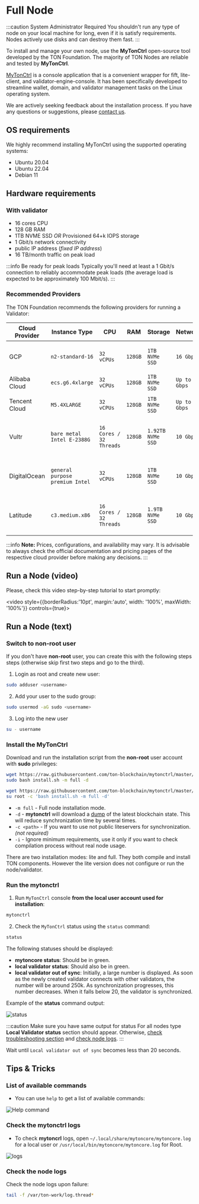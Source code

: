 
# Full Node


:::caution System Administrator Required
You shouldn't run any type of node on your local machine for long, even if it is satisfy requirements. Nodes actively use disks and can destroy them fast.
:::

To install and manage your own node, use the **MyTonCtrl** open-source tool developed by the TON Foundation. The majority of TON Nodes are reliable and tested by **MyTonCtrl**.

[MyTonCtrl](https://github.com/ton-blockchain/mytonctrl) is a console application that is a convenient wrapper for fift, lite-client, and validator-engine-console. It has been specifically developed to streamline wallet, domain, and validator management tasks on the Linux operating system.

We are actively seeking feedback about the installation process. If you have any questions or suggestions, please [contact us](https://t.me/Alexgton).

## OS requirements

We highly recommend installing MyTonCtrl using the supported operating systems:
* Ubuntu 20.04
* Ubuntu 22.04
* Debian 11

## Hardware requirements

### With validator

- 16 cores CPU
- 128 GB RAM
- 1TB NVME SSD _OR_ Provisioned 64+k IOPS storage
- 1 Gbit/s network connectivity
- public IP address (_fixed IP address_)
- 16 TB/month traffic on peak load

:::info Be ready for peak loads
Typically you'll need at least a 1 Gbit/s connection to reliably accommodate peak loads (the average load is expected to be approximately 100 Mbit/s).
:::

### Recommended Providers

The TON Foundation recommends the following providers for running a Validator:

| Cloud Provider   | Instance Type         | CPU            | RAM    | Storage           | Network      | Public IP                         | Traffic       |
|------------------|-----------------------|----------------|--------|-------------------|--------------|-----------------------------------|---------------|
| GCP              | `n2-standard-16`      | `32 vCPUs`     | `128GB`| `1TB NVMe SSD`    | `16 Gbps`    | Reserve a static external IP      | `16 TB/month`|
| Alibaba Cloud    | `ecs.g6.4xlarge`      | `32 vCPUs`     | `128GB`| `1TB NVMe SSD`    | `Up to 10 Gbps` | Bind an Elastic IP           | `16 TB/month`|
| Tencent Cloud    | `M5.4XLARGE`          | `32 vCPUs`     | `128GB`| `1TB NVMe SSD`    | `Up to 10 Gbps` | Associate an Elastic IP       | `16 TB/month`|
| Vultr            | `bare metal Intel E-2388G` | `16 Cores / 32 Threads` | `128GB` | `1.92TB NVMe SSD` | `10 Gbps` | Fixed IP address included with instance | `16 TB/month`|
| DigitalOcean     | `general purpose premium Intel` | `32 vCPUs` | `128GB` | `1TB NVMe SSD` | `10 Gbps` | Fixed IP address included with instance | `16 TB/month`|
| Latitude         | `c3.medium.x86`       | `16 Cores / 32 Threads` | `128GB` | `1.9TB NVMe SSD` | `10 Gbps` | Fixed IP address included with instance | `16 TB/month`|

:::info
**Note:** Prices, configurations, and availability may vary. It is advisable to always check the official documentation and pricing pages of the respective cloud provider before making any decisions.
:::

## Run a Node (video)

[//]: # (<ReactPlayer controls={true} style={{borderRadius:'10pt', margin:'15pt auto', maxWidth: '100%'}} url='/docs/files/setup_validator.mp4' />)

Please, check this video step-by-step tutorial to start promptly:

<video style={{borderRadius:'10pt', margin:'auto', width: '100%', maxWidth: '100%'}} controls={true}>
    <source src="/files/setup_validator.mp4" type="video/mp4" />
</video>

## Run a Node (text)

### Switch to non-root user

If you don't have **non-root** user, you can create this with the following steps steps (otherwise skip first two steps and go to the third).

1. Login as root and create new user:

```bash
sudo adduser <username>
```

2. Add your user to the sudo group:

```bash
sudo usermod -aG sudo <username>
```

3. Log into the new user

```bash
su - username
```

### Install the MyTonCtrl

Download and run the installation script from the **non-root** user account with **sudo** privileges:



<Tabs groupId="operating-systems">
  <TabItem value="ubuntu" label="Ubuntu">

  ```bash
  wget https://raw.githubusercontent.com/ton-blockchain/mytonctrl/master/scripts/install.sh
  sudo bash install.sh -m full -d
  ```

  </TabItem>
  <TabItem value={'debian'} label={'Debian'}>

  ```bash
  wget https://raw.githubusercontent.com/ton-blockchain/mytonctrl/master/scripts/install.sh
  su root -c 'bash install.sh -m full -d'
  ```

  </TabItem>
</Tabs>

* `-m full` - Full node installation mode.
* `-d` - **mytonctrl** will download a [dump](https://dump.ton.org/) of the latest blockchain state.
This will reduce synchronization time by several times.
* `-c <path>` - If you want to use not public liteservers for synchronization. _(not required)_
* `-i` - Ignore minimum requirements, use it only if you want to check compilation process without real node usage.

There are two installation modes: lite and full. They both compile and install TON components. However the lite version does not configure or run the node/validator.

### Run the mytonctrl

1. Run `MyTonCtrl` console **from the local user account used for installation**:

  ```sh
  mytonctrl
  ```

2. Check the `MyTonCtrl` status using the `status` command:

  ```sh
  status
  ```


The following statuses should be displayed:

* **mytoncore status**: Should be in green.
* **local validator status**: Should also be in green.
* **local validator out of sync**: Initially, a large number is displayed. As soon as the newly created validator connects with other validators, the number will be around 250k. As synchronization progresses, this number decreases. When it falls below 20, the validator is synchronized.

Example of the **status** command output:

![status](https://raw.githubusercontent.com/ton-blockchain/mytonctrl/master/screens/mytonctrl-status.png)

:::caution Make sure you have same output for status
For all nodes type **Local Validator status** section should appear.
Otherwise, [check troubleshooting section](/participate/run-nodes/full-node#status-command-displays-without-local-node-section) and [check node logs](/participate/run-nodes/full-node#check-the-node-logs).
:::

Wait until `Local validator out of sync` becomes less than 20 seconds.

## Tips & Tricks

### List of available commands

- You can use `help` to get a list of available commands:

![Help command](/img/docs/full-node/help.jpg)

### Check the mytonctrl logs

- To check **mytoncrl** logs, open `~/.local/share/mytoncore/mytoncore.log` for a local user or `/usr/local/bin/mytoncore/mytoncore.log` for Root.

![logs](https://raw.githubusercontent.com/ton-blockchain/mytonctrl/master/screens/manual-ubuntu_mytoncore-log.png)

### Check the node logs

Check the node logs upon failure:

```bash
tail -f /var/ton-work/log.thread*
```
